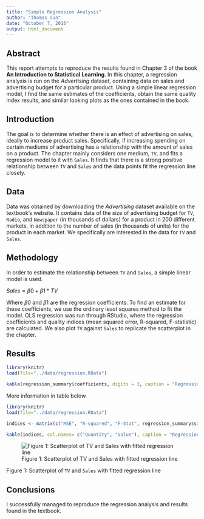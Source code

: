 ```yaml
---
title: "Simple Regression Analysis"
author: "Thomas Sun"
date: "October 7, 2016"
output: html_document
---
```



## Abstract

This report attempts to reproduce the results found in Chapter 3 of the book **An Introduction to Statistical Learning**. In this chapter, a regression analysis is run on the *Advertising* dataset, containing data on sales and advertising budget for a particular product. Using a simple linear regression model, I find the same estimates of the coefficients, obtain the same quality index results, and similar looking plots as the ones contained in the book.

## Introduction

The goal is to determine whether there is an effect of advertising on sales, ideally to increase product sales. Specifically, if increasing spending on certain mediums of advertising has a relationship with the amount of sales on a product. The chapter mainly considers one medium, `TV`, and fits a regression model to it with `Sales`. It finds that there is a strong positive relationship between `TV` and `Sales` and the data points fit the regression line closely.

## Data

Data was obtained by downloading the *Advertising* dataset available on the textbook's website. It contains data of the size of advertising budget for `TV`, `Radio`, and `Newspaper` (in thousands of dollars) for a product in 200 different markets, in addition to the number of sales (in thousands of units) for the product in each market. We specifically are interested in the data for `TV` and `Sales`. 

## Methodology

In order to estimate the relationship between `TV` and `Sales`, a simple linear model is used.

$Sales = \beta{0} + \beta{1}*TV$

Where $\beta{0}$ and $\beta{1}$ are the regression coefficients. To find an estimate for these coefficients, we use the ordinary least squares method to fit the model. OLS regression was run through RStudio, where the regression coefficients and quality indices (mean squared error, R-squared, F-statistic) are calculated. We also plot `TV` against `Sales` to replicate the scatterplot in the chapter.

## Results

```r
library(knitr)
load(file="../data/regression.RData")

kable(regression_summary$coefficients, digits = 3, caption = "Regression Coefficients")

```

More information in table below

```r
library(knitr)
load(file="../data/regression.RData")

indices <- matrix(c("MSE", "R-squared", "F-Stat", regression_summary$sigma, regression_summary$r.squared, regression_summary$fstatistic[[1]]), nrow = 3, ncol = 2)

kable(indices, col.names= c("Quantity", "Value"), caption = "Regression Quality Indices")

```

![Figure 1: Scatterplot of TV and Sales with fitted regression line](https://raw.githubusercontent.com/thomasysun/Stat159/master/stat159-fall2016-hw02/images/scatterplot-tv-sales.png)

Figure 1: Scatterplot of `TV` and `Sales` with fitted regression line

## Conclusions

I successfully managed to reproduce the regression analysis and results found in the textbook. 




